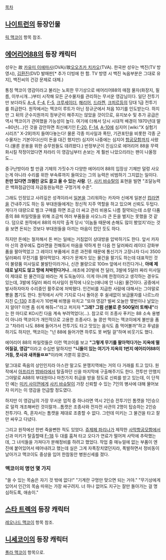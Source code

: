 [[목차]]
== [[나이트런]]의 등장인물 ==
[[릭 맥코이]] 항목 참조.

== [[에어리어88]]의 등장 캐릭터 ==
성우는 故 [[카유미 이에마사]](OVA)/故[[오오츠카 치카오]](TVA). 한국판 성우는 백진(TV 방영시), [[김환진]](DVD 발매판[* 추가 더빙에 한 함. TV 방영 시 백진 녹음부분은 그대로 유지], 백진씨의 건강 문제로 대체.)

통칭 맥코이 영감이라고 불리는 노회한 무기상으로 에어리어88의 매점 물자(화장지, 필름, 이쑤시개...)부터 시작해 모든 군수물자를 관리하는 무서운 영감님이다. 일단 전투기만 보더라도 [[A-4]], [[F-4]], [[F-5]], [[크루세이더]], [[해리어]], [[드라켄]], [[크피르]]등의 당대 1급 전투기를 취급한다. 원작에서는 맥코이 루트가 아닌 정규군에서 처음 10기를 인도받는다. 하지만 그 뒤의 군수지원까지 정부군이 해주지는 않았을 것이므로, 유지보수 및 추가 공급은 역시 맥코이가 관여했을 가능성이 높다. 
여기에 더해서 당시 시대적 배경이 1970년대 말~80년(…)인 것을 감안하면 최신예기인 [[F-20]], [[F-14]], [[A-10]]에 심지어 [wiki:"X 실험기 시리즈" X-29]까지 들여다놓는다! 물론 각종 미사일과 폭탄, 기관포탄을 비롯한 각종 군수물자는 기본이다(신이 돈을 대긴 했지만) 심지어 나중에는 심지어 [[항공모함]]까지 사왔다.(물론 운용을 위한 승무원들도 데려왔다.) 반정부군이 진심으로 에어리어 88을 무력화시킬 작정이었다면 차라리 이 영감님부터 손보는 게 훨씬 나았으리라는 팬이 나올정도...
 
중구난방이라 할 만큼 기체의 가짓수가 다양한 에어리어 88의 입장상 기체만 덜렁 사오는게 아니라 수리를 위한 부속류까지 들여오는 그의 능력은 비범하기 그지없는 일이다. '''돈만 있다면 크렘린 궁도 끌고 올 수 있는 사람'''. 단, [[사키 바슈탈]]의 표현을 빌면 "조달능력은 백화점급인데 자금동원능력은 구멍가게 수준".

그래도 인정있고 사려깊은 성격이라서 [[일본]]을 그리워하는 카자마 신에게 일본산 [[컵라면]]을 건내주기도 하는 등 부대원들에게는 정신적 지주 역할을 하고 있으며 신뢰도 두텁다. 게다가 대량으로 벌크 구매를 하면 조금 더 싸고 관리 비용도 나름 절약되는데 소량 다품종의 88 파일럿들을 위해 조금씩 여러 부품들을 사오느라 큰 돈을 벌지는 못했을 것 같다. 덤으로 원작에서 88의 마지막 출격 당시 '이놈들 때문에 손해도 많이 봤었지'라는 것을 보면 돈되는 것보다 부대원들을 아끼는 마음이 컸던 듯도 하다.

하지만 돈에는 철저해서 돈 버는 일에는 거침없이 상대방을 압박하기도 한다. 앞서 카자마 신의 경우에도 컵라면을 전해줘서 마음을 약하게 한 다음 천 달러짜리 레이더 강화부품을 팔아먹었고 그 레이더 부품에서 흐른 과전류 때문에 통신기가 고장나자 다시 3500달러짜리 무전기를 팔아먹었다. 
게다가 문제가 있는 물건을 팔기도 하는데 대표적인 것이 불량품 미사일로 불발탄이라거나, 신관 불량으로 100m 앞에서 터진다거나, '''아예 제대로 날지도 않고 땅에 처박힌다거나'''...애초에 20발에 천 달러, 3발에 5달러 짜리 미사일이 제대로 된 물건이길 바라는 게 도둑놈이다. 이게 아니메 한정이라고 생각하는 경우도 있는데, 3발에 5달러 짜리 미사일이 원작에 나오는(애니에 안 나옴) 물건이다. 공중에서 발사하자마자 수리중인 활주로에 처박혔다. 
인건비를 지급한 사람에 대해서는 그야말로 뽕을 뽑기도 한다. 원작에서 사막 기지로 다시 돌아온 후 쉴새없이 보급물자를 나르느라 지친 [[C-130]] 조종사가 10번째 비행을 마치고 "또야 영감? 벌써 오늘만 몇번이나 날았는지 알아? 이젠 좀 쉬게 해줘~!"라고 퍼지자 '''"그래? 그럼 선불로 준 500달러 토해내"'''라는 한 마디로 KO시킨 다음 계속 부려먹었다(…). 참고로 이 조종사 푸키는 88 소속 용병이 아니라 맥코이가 개인적으로 고용한 조종사다. 늘 콩만 먹이는 맥코이에게 불만을 품고 "차라리 나도 88에 들어가서 전투기도 타고 맛있는 음식도 좀 먹어볼까"하고 푸념을 하기도 하지만, 맥코이는 "넌 88에 들어가면 하루도 못 버틸 걸"하며 비웃기도 했다.

에어리어 88의 파일럿들은 이런 맥코이를 보고 '''"그렇게 무기를 팔아먹다가는 지옥에 떨어질걸, 영감"'''이라고 수십번 말하지만 '''"니들이 있는 여기가 지옥의 1번지 에어리어88이거등, 풋사과 새퀴들ㅉㅉ"'''이라며 가뿐히 뭉갰다.

말그대로 죽음의 상인인지라 아스란 말고도 분쟁지역에는 거의 다 거래를 트고 있다. 원작에서 [[아프리카]] [[밤바라]]에서 탈출하던 신을 마지막에 구출해주기도 한다.
전투만 안했지 그야말로 A88의 부대원이나 마찬가지 취급을 받을 정도로 신뢰를 받고 있는데, 이 단적인 예는 [[미키 사이먼]]에게 [[사키 바슈탈]]이 가장 신뢰할 수 있는 7인의 병사에 대해 물어보자 미키는 이 영감을 언급할 정도였다.

하지만 이 영감님의 가장 무서운 업적 중 하나라면 역시 2인승 전투기인 톰캣을 1인승으로 덜컥 개조해버린 것이랄까...톰캣은 조종사와 전자전 사관의 2명이 탑승하는 2인승 전투기다. 즉, 혼자서는 톰캣을 제대로 조종할 수 없다. 그런데 미키는 그 물건을 타고 잘만 싸우고 다녔다.

그리고 원작에선 한번 죽을뻔한 적도 있었다. [[쥬제페 파리나]]가 제작한 [[사막항공모함]]에서 신과 미키가 탈출할때 [[F-18]] 두 대를 훔쳐 타고 오다가 연료가 떨어져 사막에 추락했는데, 그 녀석들을 가져다가 분해정비를 하려고 했었다. 작업 중 매뉴얼에 없는 부품이 엔진에 붙어있어서 떼어내려고 했는데 실은 그게 자폭장치였던지라, 폭발하면서 정비동이 날아가고 맥코이도 중상을 입어 한참동안 병원신세를 졌다.
=== 맥코이의 명언 몇 가지 ===
"쓸 수 있는 목숨은 자기 것 밖에 없다!"
"기계란 구멍만 맞으면 되는 거야."
"무기상에게 있어서 인간의 목숨 따위는 가장 싸구려지. 너 하나 없어도 지구는 잘만 돌아가는 걸 명심하도록, 애송이."

== [[스타 트렉]]의 등장 캐릭터 ==

[[레오나드 맥코이]] 항목 참조.

== [[니세코이]]의 등장 캐릭터 ==
[[폴라 맥코이]] 항목으로.
